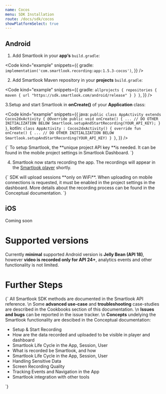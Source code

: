 ```yaml
---
name: Cocos
menu: SDK Installation
route: /docs/sdk/cocos
showPlatformSelect: true
---
```




<Title>Cocos SDK Installation</Title>

## Android

1. Add Smartlook in your **app’s** `build.gradle`:

<Code
  kind="example"
  snippets={{
    gradle: `
implementation('com.smartlook.recording:app:1.5.3-cocos')
`,
  }}
/>

2. Add Smartlook Maven repository in your **projects** `build.gradle`:

<Code
  kind="example"
  snippets={{
    gradle: `
allprojects {
  repositories {
    maven {
      url "https://sdk.smartlook.com/android/release"
    }
  }
}
`,
  }}
/>

3.Setup and start Smartlook in **onCreate()** of your **Application** class:

<Code
  kind="example"
  snippets={{
      java: `
public class AppActivity extends Cocos2dxActivity {
    @Override
    public void onCreate() {
        ...
        // DO OTHER INITIALIZATION BELOW
        Smartlook.setupAndStartRecording(YOUR_API_KEY);
    }
}
      `,
      kotlin: `
class AppActivity : Cocos2dxActivity() {
    override fun onCreate() {
        ...
        // DO OTHER INITIALIZATION BELOW
        Smartlook.setupAndStartRecording(YOUR_API_KEY)
    }
}
      `,
  }}
/>

<TextBlock kind="important">
{`
To setup Smartlook, the **unique project API key **is needed. It can be found in the mobile project settings in <Link to="https://app.smartlook.com/settings/projects">Smartlook Dashboard</Link>.
`}
</TextBlock>

4. Smartlook now starts recording the app. The recordings will appear in the [Smartlook player](https://app.smartlook.com/) shortly.

<TextBlock kind="important">
{`
SDK will upload sessions **only on WiFi**. When uploading on mobile connections is requested, it must be enabled in the project settings in the dashboard. More details about the recording process can be found in the <Link to="/docs/sdk/conceptual/when-the-recordings-appear-in-dashboard">Conceptual documentation</Link>.
`}
</TextBlock>

## iOS

Coming soon

# Supported versions
Currently **minimal** supported Android version is **Jelly Bean (API 18)**, however **video is recorded only for API 24+**, analytics events and other functionality is not limited.

# Further Steps

<TextBlock>{`
All Smartlook SDK methods are documented in the <Link to="/docs/sdk/api-reference" platform="cocos">Smartlook API reference</Link>.
\n
Some **advanced use-case** and **troubleshooting** case-studies are described in the Cookbooks section of this documentation.
\n
**Issues and bugs** can be reported in the <Link to="https://github.com/smartlook/smartlook-mobile-issue-tracker">issue tracker</Link>.
\n
**Concepts** undelying the Smartlook functionality are descibed in the Conceptual documentation:
* <Link to="/docs/sdk/conceptual/setup-and-start-recording" platform="cocos">Setup & Start Recording</Link>
* <Link to="/docs/sdk/conceptual/when-the-recordings-appear-in-dashboard" platform="cocos">How are the data recorded and uploaded to be visible in player and dashboard</Link>
* <Link to="/docs/sdk/conceptual/life-cycle-session-user" platform="cocos">Smartlook Life Cycle in the App, Session, User</Link>
* <Link to="/docs/sdk/conceptual/what-and-how-is-recorded" platform="cocos">What is recorded be Smartlook, and how</Link>
* <Link to="/docs/sdk/conceptual/life-cycle-session-user" platform="cocos">Smartlook Life Cycle in the App, Session, User</Link>
* <Link to="/docs/sdk/conceptual/handling-sensitive-data" platform="cocos">Handling Sensitive Data</Link>
* <Link to="/docs/sdk/conceptual/screen-recording-quality" platform="cocos">Screen Recording Quality</Link>
* Tracking <Link to="/docs/sdk/conceptual/event-tracking" platform="cocos">Events</Link> and <Link to="/docs/sdk/conceptual/recording-navigation" platform="android">Navigation</Link> in the App
* <Link to="/docs/sdk/conceptual/integrating-with-other-tools" platform="cocos">Smartlook integration with other tools</Link>
`}</TextBlock>
